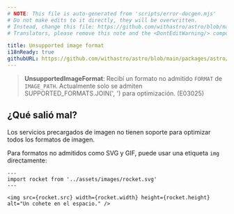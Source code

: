 ```yaml
---
# NOTE: This file is auto-generated from 'scripts/error-docgen.mjs'
# Do not make edits to it directly, they will be overwritten.
# Instead, change this file: https://github.com/withastro/astro/blob/main/packages/astro/src/core/errors/errors-data.ts
# Translators, please remove this note and the <DontEditWarning/> component.

title: Unsupported image format
i18nReady: true
githubURL: https://github.com/withastro/astro/blob/main/packages/astro/src/core/errors/errors-data.ts
---
```


> **UnsupportedImageFormat**: Recibí un formato no admitido `FORMAT` de `IMAGE_PATH`. Actualmente solo se admiten SUPPORTED_FORMATS.JOIN(', ') para optimización. (E03025)

## ¿Qué salió mal?
Los servicios precargados de imagen no tienen soporte para optimizar todos los formatos de imagen.

Para formatos no admitidos como SVG y GIF, puede usar una etiqueta `img` directamente:
```astro
---
import rocket from '../assets/images/rocket.svg'
---

<img src={rocket.src} width={rocket.width} height={rocket.height} alt="Un cohete en el espacio." />
```



